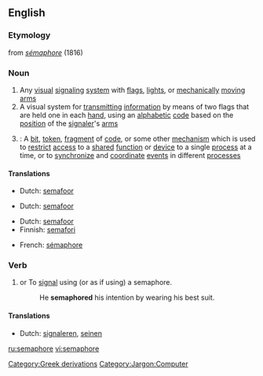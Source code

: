 {{wikipedia}}
==English==
===Etymology===
from {{F.}} ''[[sémaphore]]'' (1816)
===Noun===
{{en-noun}}

# Any [[visual]] [[signaling]] [[system]] with [[flag]]s, [[light]]s, or [[mechanically]] [[moving]] [[arm]]s
# A visual system for [[transmitting]] [[information]] by means of two flags that are held one in each [[hand]], using an [[alphabetic]] [[code]] based on the [[position]] of the [[signaler]]'s [[arm]]s
# {{computing}}: A [[bit]], [[token]], [[fragment]] of [[code]], or some other [[mechanism]] which is used to [[restrict]] [[access]] to a [[shared]] [[function]] or [[device]] to a single [[process]] at a time, or to [[synchronize]] and [[coordinate]] [[event]]s in different [[processes]]

====Translations====
{{top|visual signaling system}}
*Dutch: [[semafoor]] {{m}}
{{mid}}
{{bottom}}

{{top|visual signaling with flags}}
*Dutch: [[semafoor]] {{m}}
{{mid}}
{{bottom}}

{{top|computing term}}
*Dutch: [[semafoor]] {{m}}
*Finnish: [[semafori]]
{{mid}}
*French: [[sémaphore]] {{f}}
{{bottom}}

===Verb===
{{en-verb|semaphor|ing}}

# {{transitive}} or {{intransitive}} To [[signal]] using (or as if using) a semaphore.
#:He '''semaphored''' his intention by wearing his best suit.

====Translations====
{{top|to signal using semaphore}}
*Dutch: [[signaleren]], [[seinen]]
{{mid}}
{{bottom}}

[[Category:Greek derivations]]
[[Category:Jargon:Computer]]

[[ru:semaphore]]
[[vi:semaphore]]
